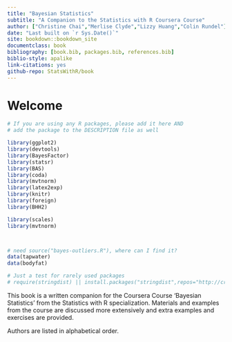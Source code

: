 ```yaml
--- 
title: "Bayesian Statistics"
subtitle: "A Companion to the Statistics with R Coursera Course"
author: ["Christine Chai","Merlise Clyde","Lizzy Huang","Colin Rundel"]
date: "Last built on `r Sys.Date()`"
site: bookdown::bookdown_site
documentclass: book
bibliography: [book.bib, packages.bib, references.bib]
biblio-style: apalike
link-citations: yes
github-repo: StatsWithR/book
---
```

# Welcome {-}

\newcommand{\No}{\textsf{N}}
\newcommand{\Ga}{\textsf{Gamma}}
\newcommand{\St}{\textsf{t}}
\newcommand{\NoGa}{\textsf{NormalGamma}}
\newcommand{\Be}{\textsf{Beta}}
\newcommand{\BF}{\textit{BF}}
\newcommand{\PO}{\textit{PO}}
\newcommand{\Odd}{\textit{O}}
\newcommand{\data}{\text{data}}
\newcommand{\iid}{\mathrel{\mathop{\sim}\limits^{\rm iid}}}
\newcommand{\Ca}{\textsf{C}}
\newcommand{\bv}{\boldsymbol{\beta}}

```r
# If you are using any R packages, please add it here AND
# add the package to the DESCRIPTION file as well

library(ggplot2)
library(devtools)
library(BayesFactor)
library(statsr)
library(BAS)
library(coda) 
library(mvtnorm)
library(latex2exp)
library(knitr)
library(foreign)
library(BHH2)

library(scales)
library(mvtnorm)



# need source("bayes-outliers.R"), where can I find it?
data(tapwater)
data(bodyfat)

# Just a test for rarely used packages
# require(stringdist) || install.packages("stringdist",repos="http://cran.us.r-project.org")
```

This book is a written companion for the Coursera Course 'Bayesian Statistics' from the Statistics with R specialization. Materials and examples from the course are discussed more extensively and extra examples and exercises are provided.

Authors are listed in alphabetical order.
